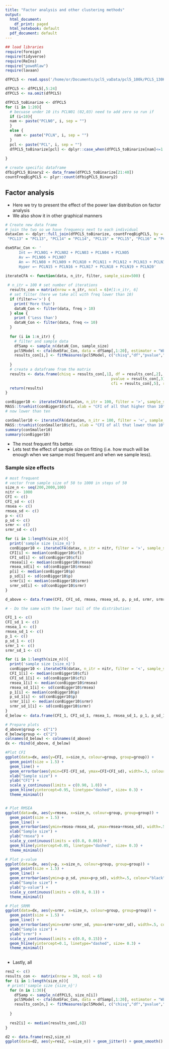 ```yaml
---
title: "Factor analysis and other clustering methods"
output:
  html_document:
    df_print: paged
  html_notebook: default
  pdf_document: default
---
```


```r
## load libraries
require(foreign)
require(tidyverse)
require(ReIns)
require("poweRlaw")
require(lavaan)
```

```r
dfPCL5 <- read.spss('/home/or/Documents/pcl5_vaData/pcl5_100k/PCL5_130K_FY19.sav', to.data.frame = TRUE)

dfPCL5 <- dfPCL5[,5:24]
dfPCL5 <- na.omit(dfPCL5)
```

```r
dfPCL5_toBinarize <- dfPCL5
for (i in 1:20){
  # becuase under 10 its PCLN01 (02,03) need to add zero so run if
  if (i<10){
  nam <- paste("PCLN0", i, sep = "")  
  }
  else {
    nam <- paste("PCLN", i, sep = "")
  }
  pcl <- paste("PCL", i, sep = "")
  dfPCL5_toBinarize[pcl] <- dplyr::case_when(dfPCL5_toBinarize[nam]<=1 ~ 'NO', dfPCL5_toBinarize[nam]>=2 ~ 'YES')
  
}

# create specific dataframe
dfbigPCL5_Binary2 <- data_frame(dfPCL5_toBinarize[21:40])
countFreqBigPCL5 <- plyr::count(dfbigPCL5_Binary2)
```

## Factor analysis
- Here we try to present the effect of the power law distribution on factor analysis
- We also show it in other graphical manners 

```r
# Create new data frame
# join the two so we have frequency next to each individual
dataxCon <- dplyr::full_join(dfPCL5_toBinarize, countFreqBigPCL5, by = c("PCL1" = "PCL1", "PCL2" = "PCL2", "PCL3" = "PCL3", "PCL4" = "PCL4", "PCL5" = "PCL5", "PCL6" = "PCL6", "PCL7" = "PCL7", "PCL8" = "PCL8", "PCL9" = "PCL9", "PCL10" = "PCL10", "PCL11" = "PCL11", "PCL12" = "PCL12", 
 "PCL13" = "PCL13", "PCL14" = "PCL14", "PCL15" = "PCL15", "PCL16" = "PCL16", "PCL17" = "PCL17", "PCL18" = "PCL18", "PCL19" = "PCL19", "PCL20" = "PCL20"))

```

```r
dsm5Fac_Con <- '
      Int =~ PCLN01 + PCLN02 + PCLN03 + PCLN04 + PCLN05
      Av =~ PCLN06 + PCLN07
      An =~ PCLN08 + PCLN09 + PCLN10 + PCLN11 + PCLN12 + PCLN13 + PCLN14 
      Hyper =~ PCLN15 + PCLN16 + PCLN17 + PCLN18 + PCLN19 + PCLN20'

```

```r
iterateCFA <- function(data, n_itr, filter, sample_size=500) {
  
 # n_itr = 100 # set number of iterations
  results_con = matrix(nrow = n_itr, ncol = 6)#[1:n_itr, 6]
  # set filter (here we take all with freq lower than 10)
  if (filter=='>') {
    print('More than')
    dataN_Con <- filter(data, freq > 10)  
  } else {
    print ('Less than')
    dataN_Con <- filter(data, freq <= 10)  
  }
  
  for (i in 1:n_itr) {
    # filter and sample data
    dfSamp <- sample_n(dataN_Con, sample_size) 
    pcl5Model <- cfa(dsm5Fac_Con, data = dfSamp[,1:20], estimator = "WLSMV")
    results_con[i,] <- fitMeasures(pcl5Model, c("chisq","df","pvalue","srmr","cfi","rmsea"))
    
  }
  # create a dataframe from the matrix
  results <- data.frame(chisq = results_con[,1], df = results_con[,2],
                                               pvalue = results_con[,3], srmr = results_con[,4],
                                               cfi = results_con[,5], rmsea = results_con[,6])
  return(results)
}
```

```r
conBigger10 <- iterateCFA(dataxCon, n_itr = 100, filter = '>', sample_size = 300) # failing
MASS::truehist(conBigger10$cfi, xlab = "CFI of all that higher than 10")
# now lower than ten

conSmaller10 <- iterateCFA(dataxCon, n_itr = 100, filter = '<', sample_size = 300)
MASS::truehist(conSmaller10$cfi, xlab = "CFI of all that lower than 10")
summary(conSmaller10)
summary(conBigger10)
```


- The most frequent fits better.
- Lets test the effect of sample size on fitting (i.e. how much will be enough when we sampe most frequent and when we sample less).

### Sample size effects

```r
# most frequent
# vector from sample size of 50 to 1000 in steps of 50
size_n <- seq(200,2000,100)
nitr <- 1000
CFI <- c()
CFI_sd <- c()
rmsea <- c()
rmsea_sd <- c()
p <- c()
p_sd <- c()
srmr <- c()
srmr_sd <- c()

for (i in 1:length(size_n)){
  print('sample size {size_n}')
  conBigger10 <- iterateCFA(datax, n_itr = nitr, filter = '>', sample_size = size_n[i]) # failing
  CFI[i] <- median(conBigger10$cfi)
  CFI_sd[i] <- sd(conBigger10$cfi)
  rmsea[i] <- median(conBigger10$rmsea)
  rmsea_sd[i] <- sd(conBigger10$rmsea)
  p[i] <- median(conBigger10$p)
  p_sd[i] <- sd(conBigger10$p)
  srmr[i] <- median(conBigger10$srmr)
  srmr_sd[i] <- sd(conBigger10$srmr)
}

d_above <- data.frame(CFI, CFI_sd, rmsea, rmsea_sd, p, p_sd, srmr, srmr_sd, size_n)
```

```r
# - Do the same with the lower tail of the distribution:

CFI_1 <- c()
CFI_sd_1 <- c()
rmsea_1 <- c()
rmsea_sd_1 <- c()
p_1 <- c()
p_sd_1 <- c()
srmr_1 <- c()
srmr_sd_1 <- c()

for (i in 1:length(size_n)){
  print('sample size {size_n}')
  conBigger10 <- iterateCFA(datax, n_itr = nitr, filter = '<', sample_size = size_n[i]) # failing
  CFI_1[i] <- median(conBigger10$cfi)
  CFI_sd_1[i] <- sd(conBigger10$cfi)
  rmsea_1[i] <- median(conBigger10$rmsea)
  rmsea_sd_1[i] <- sd(conBigger10$rmsea)
  p_1[i] <- median(conBigger10$p)
  p_sd_1[i] <- sd(conBigger10$p)
  srmr_1[i] <- median(conBigger10$srmr)
  srmr_sd_1[i] <- sd(conBigger10$srmr)
}
d_below <- data.frame(CFI_1, CFI_sd_1, rmsea_1, rmsea_sd_1, p_1, p_sd_1, srmr_1, srmr_sd_1, size_n)
```

```r
# Prepare plots
d_above$group <- c("1")
d_below$group <- c("2")
colnames(d_below) <- colnames(d_above)
dx <- rbind(d_above, d_below)

#Plot CFI
ggplot(data=dx, aes(y=CFI, x=size_n, colour=group, group=group)) +
  geom_point(size = 1.5) + 
  geom_line() +
  geom_errorbar(aes(ymin=CFI-CFI_sd, ymax=CFI+CFI_sd), width=.5, colour="black") +
  xlab("Sample size") +
  ylab("CFI") +
  scale_y_continuous(limits = c(0.90, 1.0)) +
  geom_hline(yintercept=0.95, linetype="dashed", size= 0.3) +
  theme_minimal()


# Plot RMSEA
ggplot(data=dx, aes(y=rmsea, x=size_n, colour=group, group=group)) +
  geom_point(size = 1.5) + 
  geom_line() +
  geom_errorbar(aes(ymin=rmsea-rmsea_sd, ymax=rmsea+rmsea_sd), width=.5, colour="black") +
  xlab("Sample size") +
  ylab("rmsea") +
  scale_y_continuous(limits = c(0.0, 0.06)) +
  geom_hline(yintercept=0.05, linetype="dashed", size= 0.3) +
  theme_minimal()

# Plot p-value
ggplot(data=dx, aes(y=p, x=size_n, colour=group, group=group)) +
  geom_point(size = 1.5) + 
  geom_line() +
  geom_errorbar(aes(ymin=p-p_sd, ymax=p+p_sd), width=.5, colour="black") +
  xlab("Sample size") +
  ylab("p-value") +
  scale_y_continuous(limits = c(0.0, 0.1)) +
  theme_minimal()

# Plot SRMR
ggplot(data=dx, aes(y=srmr, x=size_n, colour=group, group=group)) +
  geom_point(size = 1.5) + 
  geom_line() +
  geom_errorbar(aes(ymin=srmr-srmr_sd, ymax=srmr+srmr_sd), width=.5, colour="black") +
  xlab("Sample size") +
  ylab("srmr") +
  scale_y_continuous(limits = c(0.0, 0.15)) +
  geom_hline(yintercept=0.1, linetype="dashed", size= 0.3) +
  theme_minimal()
  
```
  
- Lastly, all 

```r
res2 <- c()
results_con <-  matrix(nrow = 30, ncol = 6)
for (i in 1:length(size_n)){
 # print('sample size {size_n}')
  for (n in 1:30){
    dfSamp <- sample_n(dfPCL5, size_n[i]) 
    pcl5Model <- cfa(dsm5Fac_Con, data = dfSamp[,1:20], estimator = "WLSMV")
    results_con[n,] <- fitMeasures(pcl5Model, c("chisq","df","pvalue","srmr","cfi","rmsea"))
    
  }
  
  res2[i] <- median(results_con[,6])
}

d2 <- data.frame(res2,size_n)
ggplot(data=d2, aes(y=res2, x=size_n)) + geom_jitter() + geom_smooth() +  xlab("rmsea") + theme_minimal()
```



